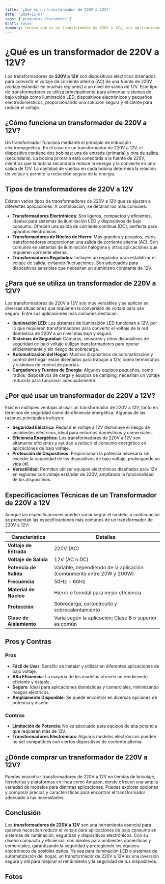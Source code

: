 ```yaml
---
title: '¿Qué es un transformador de 220V a 12V?'
date: '2024-11-07'
tags: ['preguntas frecuentes']
draft: false
summary: Conoce qué es un transformador de 220V a 12V, sus aplicaciones, tipos y las razones para usarlo en sistemas de iluminación y dispositivos de bajo voltaje.
---
```


# ¿Qué es un transformador de 220V a 12V?

Los transformadores de **220V a 12V** son dispositivos eléctricos diseñados para convertir el voltaje de corriente alterna (AC) de una fuente de 220V (voltaje estándar en muchas regiones) a un nivel de salida de 12V. Este tipo de transformadores se utiliza principalmente para alimentar sistemas de bajo voltaje como iluminación LED, dispositivos electrónicos y pequeños electrodomésticos, proporcionando una solución segura y eficiente para reducir el voltaje.

## ¿Cómo funciona un transformador de 220V a 12V?

Un transformador funciona mediante el principio de inducción electromagnética. En el caso de un transformador de 220V a 12V, el dispositivo contiene dos bobinas: una de entrada (primaria) y otra de salida (secundaria). La bobina primaria está conectada a la fuente de 220V, mientras que la bobina secundaria reduce la energía y la convierte en una salida de 12V. La cantidad de vueltas en cada bobina determina la relación de voltaje y permite la reducción segura de la energía.

## Tipos de transformadores de 220V a 12V

Existen varios tipos de transformadores de 220V a 12V que se ajustan a diferentes aplicaciones. A continuación, se detallan los más comunes:

- **Transformadores Electrónicos**: Son ligeros, compactos y eficientes. Ideales para sistemas de iluminación LED y dispositivos de bajo consumo. Ofrecen una salida de corriente continua (DC), perfecta para aparatos electrónicos.
- **Transformadores de Núcleo de Hierro**: Más grandes y pesados, estos transformadores proporcionan una salida de corriente alterna (AC). Son comunes en sistemas de iluminación halógena y otras aplicaciones que requieren corriente alterna.
- **Transformadores Regulados**: Incluyen un regulador para estabilizar el voltaje de salida, evitando fluctuaciones. Son adecuados para dispositivos sensibles que necesitan un suministro constante de 12V.

## ¿Para qué se utiliza un transformador de 220V a 12V?

Los transformadores de 220V a 12V son muy versátiles y se aplican en diversas situaciones que requieren la conversión de voltaje para uso seguro. Entre sus aplicaciones más comunes destacan:

- **Iluminación LED**: Los sistemas de iluminación LED funcionan a 12V, por lo que requieren transformadores para convertir el voltaje de la red doméstica de 220V a un nivel más bajo y seguro.
- **Sistemas de Seguridad**: Cámaras, sensores y otros dispositivos de seguridad de bajo voltaje utilizan transformadores para operar eficientemente y sin riesgo de sobrecarga.
- **Automatización del Hogar**: Muchos dispositivos de automatización y control del hogar están diseñados para trabajar a 12V, como termostatos y sistemas de control de puertas.
- **Cargadores y Fuentes de Energía**: Algunos equipos pequeños, como radios, dispositivos de carga y equipos de camping, necesitan un voltaje reducido para funcionar adecuadamente.

## ¿Por qué usar un transformador de 220V a 12V?

Existen múltiples ventajas al usar un transformador de 220V a 12V, tanto en términos de seguridad como de eficiencia energética. Algunas de las razones principales incluyen:

- **Seguridad Eléctrica**: Reducir el voltaje a 12V disminuye el riesgo de accidentes eléctricos, ideal para entornos domésticos y comerciales.
- **Eficiencia Energética**: Los transformadores de 220V a 12V son altamente eficientes y ayudan a reducir el consumo energético en aplicaciones de bajo voltaje.
- **Protección de Dispositivos**: Proporcionan la potencia necesaria sin exceder la capacidad de los dispositivos de bajo voltaje, prolongando su vida útil.
- **Versatilidad**: Permiten utilizar equipos electrónicos diseñados para 12V en regiones con voltaje estándar de 220V, ampliando la funcionalidad de los dispositivos.

## Especificaciones Técnicas de un Transformador de 220V a 12V

Aunque las especificaciones pueden variar según el modelo, a continuación se presentan las especificaciones más comunes de un transformador de 220V a 12V:

| Característica           | Detalles                                                             |
| ------------------------ | -------------------------------------------------------------------- |
| **Voltaje de Entrada**   | 220V (AC)                                                            |
| **Voltaje de Salida**    | 12V (AC o DC)                                                        |
| **Potencia de Salida**   | Variable, dependiendo de la aplicación (comúnmente entre 20W y 200W) |
| **Frecuencia**           | 50Hz - 60Hz                                                          |
| **Material de Núcleo**   | Hierro o toroidal para mejor eficiencia                              |
| **Protección**           | Sobrecarga, cortocircuito y sobrecalentamiento                       |
| **Clase de Aislamiento** | Varía según la aplicación; Clase B o superior es común               |

## Pros y Contras

### Pros

- **Fácil de Usar**: Sencillo de instalar y utilizar en diferentes aplicaciones de bajo voltaje.
- **Alta Eficiencia**: La mayoría de los modelos ofrecen un rendimiento eficiente y estable.
- **Seguro**: Ideal para aplicaciones domésticas y comerciales, minimizando riesgos eléctricos.
- **Ampliamente Disponible**: Se puede encontrar en diversas opciones de potencia y diseño.

### Contras

- **Limitación de Potencia**: No es adecuado para equipos de alta potencia que requieren más de 12V.
- **Transformadores Electrónicos**: Algunos modelos electrónicos pueden no ser compatibles con ciertos dispositivos de corriente alterna.

## ¿Dónde comprar un transformador de 220V a 12V?

Puedes encontrar transformadores de 220V a 12V en tiendas de bricolaje, ferreterías y plataformas en línea como Amazon, donde ofrecen una amplia variedad de modelos para distintas aplicaciones. Puedes explorar opciones y comparar precios y características para encontrar el transformador adecuado a tus necesidades.

## Conclusión

Los **transformadores de 220V a 12V** son una herramienta esencial para quienes necesitan reducir el voltaje para aplicaciones de bajo consumo en sistemas de iluminación, seguridad y dispositivos electrónicos. Con su diseño compacto y eficiencia, son ideales para ambientes domésticos y comerciales, garantizando la seguridad y protegiendo los equipos electrónicos de posibles daños. Ya sea para iluminación LED o sistemas de automatización del hogar, un transformador de 220V a 12V es una inversión segura y útil para mejorar el rendimiento y la seguridad de tus dispositivos.

## Fotos
